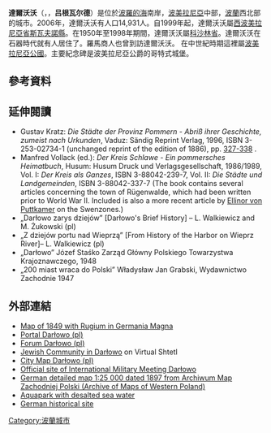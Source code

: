 {{Infobox settlement
| name = Darłowo
| image_flag =
| image_shield = POL Darłowo COA 1.svg
| pushpin_map = Poland
| coordinates_region = PL
| subdivision_type = 國家
| subdivision_name = {{POL}}
| subdivision_type1 = [[波蘭行政區劃|省]]
| subdivision_name1 = [[西波美拉尼亞省|西波美拉尼亞]]
| subdivision_type2 = [[Powiat|縣]]
| subdivision_name2 = [[斯瓦夫諾縣|斯瓦夫諾]]
| subdivision_type3 = [[Gmina|Gmina]]
| subdivision_name3 = Darłowo <small>(urban gmina)</small>
| elevation_min_m = 1
| elevation_max_m = 5
| area_total_km2 = 19.93
| population_as_of = 2006
| population_total = 14380
| population_density_km2 = auto
| latd = 54
| latm = 25
| lats =
| latNS = N
| longd = 16
| longm = 25
| longs =
| longEW = E
| postal_code_type = Postal code
| postal_code = 76-150 and 76-153
| website = http://www.darlowo.pl/ }}

'''達爾沃沃'''（'''{{lang-pl|Darłowo}}'''，{{lang-de|Rügenwalde}}，'''吕根瓦尔德'''）是位於[[波羅的海|波羅的海]]南岸，[[波美拉尼亞|波美拉尼亞]]中部，[[波蘭|波蘭]]西北部的城市。2006年，達爾沃沃有人口14,931人。自1999年起，達爾沃沃屬[[西波美拉尼亞省|西波美拉尼亞省]][[斯瓦夫諾縣|斯瓦夫諾縣]]。在1950年至1998年期間，達爾沃沃屬[[科沙林省|科沙林省]]。達爾沃沃在石器時代就有人居住了。羅馬商人也曾到訪達爾沃沃。 在中世紀時期這裡屬[[波美拉尼亞公國|波美拉尼亞公國]]。主要紀念碑是波美拉尼亞公爵的哥特式城堡。

== 參考資料 ==
{{Reflist}}<!--added above External links/Sources by script-assisted edit-->

== 延伸閱讀 ==
* Gustav Kratz: ''Die Städte der Provinz Pommern - Abriß ihrer Geschichte, zumeist nach Urkunden'', Vaduz: Sändig Reprint Verlag, 1996,  ISBN 3-253-02734-1 (unchanged reprint of the edition of 1886), pp. [http://books.google.de/books?id=g2sRAAAAYAAJ&jtp=327 327-338] {{Wayback|url=http://books.google.de/books?id=g2sRAAAAYAAJ&jtp=327 |date=20170706134211 }}.
* Manfred Vollack (ed.): ''Der Kreis Schlawe - Ein pommersches Heimatbuch'', Husum: Husum Druck und Verlagsgesellschaft, 1986/1989, Vol. I: ''Der Kreis als Ganzes'', ISBN 3-88042-239-7, Vol. II: ''Die Städte und Landgemeinden'', ISBN 3-88042-337-7 (The book contains several articles concerning the town of Rügenwalde, which had been written prior to World War II. Included is also a more recent article by [[Ellinor_von_Puttkamer|Ellinor von Puttkamer]] on the Swenzones.)
* „Darłowo zarys dziejów” [Darłowo's Brief History] – L. Walkiewicz and M. Żukowski (pl)
* „Z dziejów portu nad Wieprzą” [From History of the Harbor on Wieprz River]– L. Walkiewicz (pl)
* „Darłowo” Józef Staśko Zarząd Główny Polskiego Towarzystwa Krajoznawczego, 1948
* „200 miast wraca do Polski” Władysław Jan Grabski, Wydawnictwo Zachodnie 1947

== 外部連結 ==
{{commons|Darłowo}}
* [http://upload.wikimedia.org/wikipedia/commons/c/c3/Ancient_Germania_-_New_York%2C_Harper_and_Brothers_1849.jpg Map of 1849 with Rugium in Germania Magna] {{Wayback|url=http://upload.wikimedia.org/wikipedia/commons/c/c3/Ancient_Germania_-_New_York%2C_Harper_and_Brothers_1849.jpg |date=20071203094816 }}
* [https://web.archive.org/web/20180401004730/http://www.darlowo.info/ Portal Darłowo (pl)]
* [https://web.archive.org/web/20050307114653/http://forum.darlowo.info/ Forum Darłowo (pl)]
* [https://web.archive.org/web/20160810063100/http://www.sztetl.org.pl/en/city/darlowo/ Jewish Community in Darłowo] on Virtual Shtetl
* [http://www.mapa.darlowo.info/ City Map Darłowo (pl)] {{Wayback|url=http://www.mapa.darlowo.info/ |date=20210302082132 }}
* [https://web.archive.org/web/20161115030238/http://zlot.darlowo.info/ Official site of International Military Meeting Darłowo]
* [https://web.archive.org/web/20180515184306/http://mapy.amzp.pl/tk25_list.cgi?show=1564;sort=w German detailed map 1:25 000 dated 1897 from Archiwum Map Zachodniej Polski (Archive of Maps of Western Poland) ]
* [https://web.archive.org/web/20120531035410/http://www.parkwodny.net/ Aquapark with desalted sea water]
* [http://www.ruegenwalde.com/ German historical site] {{Wayback|url=http://www.ruegenwalde.com/ |date=20210302135633 }}

{{coord|54|25|N|16|25|E|region:PL_type:city|display=title}}

{{Authority control}}
[[Category:波蘭城市|Category:波蘭城市]]